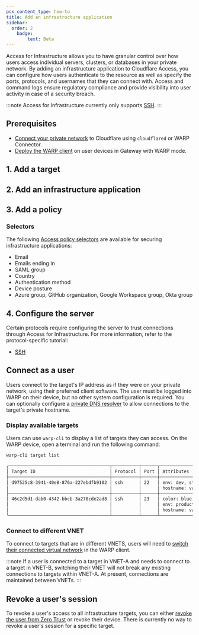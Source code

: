 ```yaml
---
pcx_content_type: how-to
title: Add an infrastructure application
sidebar:
  order: 2
	badge:
		text: Beta
---
```



Access for Infrastructure allows you to have granular control over how users access individual servers, clusters, or databases in your private network. By adding an infrastructure application to Cloudflare Access, you can configure how users authenticate to the resource as well as specify the ports, protocols, and usernames that they can connect with. Access and command logs ensure regulatory compliance and provide visibility into user activity in case of a security breach.

:::note
Access for Infrastructure currently only supports [SSH](/cloudflare-one/connections/connect-networks/use-cases/ssh/ssh-infrastructure-access/).
:::

## Prerequisites

- [Connect your private network](/cloudflare-one/connections/connect-networks/private-net/) to Cloudflare using `cloudflared` or WARP Connector.
- [Deploy the WARP client](/cloudflare-one/connections/connect-devices/warp/deployment/) on user devices in Gateway with WARP mode.

## 1. Add a target

<Render file="access/add-target" />

## 2. Add an infrastructure application

<Render file="access/add-infrastructure-app" />

## 3. Add a policy

<Render file="access/add-infrastructure-policy" />

### Selectors

The following [Access policy selectors](/cloudflare-one/policies/access/#selectors) are available for securing infrastructure applications:
- Email
- Emails ending in
- SAML group
- Country
- Authentication method
- Device posture
- Azure group, GitHub organization, Google Workspace group, Okta group

## 4. Configure the server

Certain protocols require configuring the server to trust connections through Access for Infrastructure. For more information, refer to the protocol-specific tutorial:

- [SSH](/cloudflare-one/connections/connect-networks/use-cases/ssh/ssh-infrastructure-access/#7-configure-ssh-server)

## Connect as a user

Users connect to the target's IP address as if they were on your private network, using their preferred client software. The user must be logged into WARP on their device, but no other system configuration is required. You can optionally configure a [private DNS resolver](/cloudflare-one/policies/gateway/resolver-policies/) to allow connections to the target's private hostname.

### Display available targets

Users can use  `warp-cli` to display a list of targets they can access. On the WARP device, open a terminal and run the following command:

```sh
warp-cli target list
```

```sh output
╭──────────────────────────────────────┬──────────┬──────┬────────────────────────────────┬───────────────────────────────────────────────────────────────────┬─────────────╮
│ Target ID                            │ Protocol │ Port │ Attributes                     │ IP (Virtual Network)                                              │ Usernames   │
├──────────────────────────────────────┼──────────┼──────┼────────────────────────────────┼───────────────────────────────────────────────────────────────────┼─────────────┤
│ d97525c8-3941-40e8-876a-227ebdfb9102 │ ssh      │ 22   │ env: dev, staging              │ 10.0.0.1 (f3399768-d320-11ec-9d64-0242ac120012)                   │ root, admin │
│                                      │          │      │ hostname: vault 420, vault 421 │                                                                   │             │
├──────────────────────────────────────┼──────────┼──────┼────────────────────────────────┼───────────────────────────────────────────────────────────────────┼─────────────┤
│ 46c2d5d1-dab0-4342-bbcb-3a270cde2ad8 │ ssh      │ 23   │ color: blue, red               │ 10.0.0.2 (f3399768-d320-11ec-9d64-0242ac120011)                   │ root, user  │
│                                      │          │      │ env: production                │ 2001:0:130f::9c0:876a:130b (f3499768-d320-11ec-9d64-0242ac120011) │             │
│                                      │          │      │ hostname: vault 420, vault 424 │                                                                   │             │
╰──────────────────────────────────────┴──────────┴──────┴────────────────────────────────┴───────────────────────────────────────────────────────────────────┴─────────────╯

```

### Connect to different VNET

To connect to targets that are in different VNETS, users will need to [switch their connected virtual network](/cloudflare-one/connections/connect-networks/private-net/cloudflared/tunnel-virtual-networks/#connect-to-a-virtual-network) in the WARP client.

:::note
If a user is connected to a target in VNET-A and needs to connect to a target in VNET-B, switching their VNET will not break any existing connections to targets within VNET-A. At present, connections are maintained between VNETs.
:::


## Revoke a user's session

To revoke a user's access to all infrastructure targets, you can either [revoke the user from Zero Trust](/cloudflare-one/identity/users/session-management/#per-user) or revoke their device. There is currently no way to revoke a user's session for a specific target.

